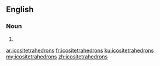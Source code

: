 ==English==

===Noun===
{{head|en|plural}}

# {{plural of|icositetrahedron|lang=en}}

[[ar:icositetrahedrons]]
[[fr:icositetrahedrons]]
[[ku:icositetrahedrons]]
[[my:icositetrahedrons]]
[[zh:icositetrahedrons]]